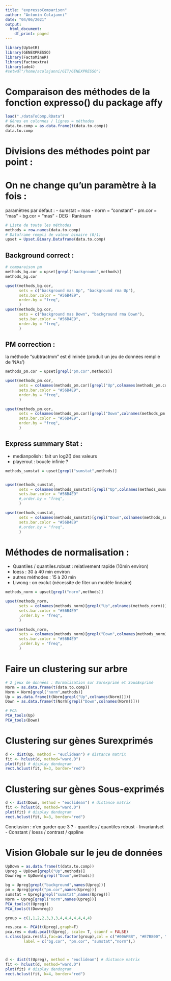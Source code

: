 ```yaml
---
title: "expressoComparison"
author: "Antonin Colajanni"
date: "04/06/2021"
output:
  html_document:
    df_print: paged
---
```


```r
library(UpSetR)
library(GENEXPRESSO)
library(FactoMineR)
library(factoextra)
library(ade4)
#setwd("/home/acolajanni/GIT/GENEXPRESSO")
```

# Comparaison des méthodes de la fonction expresso() du package affy

```r
load("./dataToComp.RData")
# Gènes en colonnes / lignes = méthodes
data.to.comp = as.data.frame(t(data.to.comp))
data.to.comp
```

# Divisions des méthodes point par point : 

# On ne change qu'un paramètre à la fois : 
paramètres par défaut : 
 - sumstat = mas
 - norm = "constant"
 - pm.cor = "mas"
 - bg.cor = "mas"
 - DEG : Ranksum

```r
# Liste de toute les méthodes
methods = row.names(data.to.comp)
# Dataframe rempli de valeur binaire (0/1)
upset = Upset.Binary.Dataframe(data.to.comp)
```



## Background correct : 
```r
# comparaison pm
methods_bg.cor = upset[grepl("background",methods)]
methods_bg.cor

upset(methods_bg.cor, 
      sets = c("background mas Up", "background rma Up"), 
      sets.bar.color = "#56B4E9", 
      order.by = "freq", 
      )
upset(methods_bg.cor, 
      sets = c("background mas Down", "background rma Down"), 
      sets.bar.color = "#56B4E9", 
      order.by = "freq", 
      )

```

## PM correction : 
la méthode "subtractmm" est éliminée (produit un jeu de données remplie de 'NAs') 
```r
methods_pm.cor = upset[grepl("pm.cor",methods)]

upset(methods_pm.cor, 
      sets = colnames(methods_pm.cor)[grepl("Up",colnames(methods_pm.cor))], 
      sets.bar.color = "#56B4E9", 
      order.by = "freq", 
      )

upset(methods_pm.cor, 
      sets = colnames(methods_pm.cor)[grepl("Down",colnames(methods_pm.cor))], 
      sets.bar.color = "#56B4E9", 
      order.by = "freq", 
      )
```

## Express summary Stat :
 - medianpolish : fait un log2() des valeurs
 - playerout : boucle infinie ?
 
```r
methods_sumstat = upset[grepl("sumstat",methods)]


upset(methods_sumstat, 
      sets = colnames(methods_sumstat)[grepl("Up",colnames(methods_sumstat))], 
      sets.bar.color = "#56B4E9" 
      #,order.by = "freq", 
      )

upset(methods_sumstat, 
      sets = colnames(methods_sumstat)[grepl("Down",colnames(methods_sumstat))], 
      sets.bar.color = "#56B4E9"
      #,order.by = "freq", 
      )
```

# Méthodes de normalisation : 
 - Quantiles / quantiles.robust : relativement rapide (10min environ)
 - loess : 30 à 40 min environ
 - autres méthodes : 15 à 20 min
 - Liwong : on exclut (nécessite de fiter un modèle linéaire)
 
```r
methods_norm = upset[grepl("norm",methods)]

upset(methods_norm, 
      sets = colnames(methods_norm)[grepl("Up",colnames(methods_norm))], 
      sets.bar.color = "#56B4E9" 
      ,order.by = "freq", 
      )
```

```r
upset(methods_norm, 
      sets = colnames(methods_norm)[grepl("Down",colnames(methods_norm))], 
      sets.bar.color = "#56B4E9"
      ,order.by = "freq", 
      )
```

# Faire un clustering sur arbre


```r
# 2 jeux de données : Normalisation sur Surexprimé et SousExprimé
Norm = as.data.frame(t(data.to.comp))
Norm = Norm[grepl("norm",methods)]
Up = as.data.frame(t(Norm[grepl("Up",colnames(Norm))]))
Down = as.data.frame(t(Norm[grepl("Down",colnames(Norm))]))

# PCA
PCA_tools(Up)
PCA_tools(Down)
```


# Clustering sur gènes Surexprimés
```r

d <- dist(Up, method = "euclidean") # distance matrix
fit <- hclust(d, method="ward.D") 
plot(fit) # display dendogram
rect.hclust(fit, k=3, border="red") 
```
# Clustering sur gènes Sous-exprimés
```r

d <- dist(Down, method = "euclidean") # distance matrix
fit <- hclust(d, method="ward.D") 
plot(fit) # display dendogram
rect.hclust(fit, k=3, border="red") 
```

Conclusion : n'en garder que 3 ? 
 - quantiles / quantiles robust
 - Invariantset
 -  Constant / loess / contrast / qspline

# Vision Globale sur le jeu de données
```r
UpDown = as.data.frame(t(data.to.comp))
Upreg = UpDown[grepl("Up",methods)]
Downreg = UpDown[grepl("Down",methods)]

bg = Upreg[grepl("background",names(Upreg))]
pm = Upreg[grepl("pm.cor",names(Upreg))]
sumstat = Upreg[grepl("sumstat",names(Upreg))]
Norm = Upreg[grepl("norm",names(Upreg))]
PCA_tools(t(Upreg))
PCA_tools(t(Downreg))

group = c(1,1,2,2,3,3,3,4,4,4,4,4,4,4)

res.pca <- PCA(t(Upreg),graph=F)
pca.res = dudi.pca(t(Upreg), scale= T, scannf = FALSE)
s.class(pca.res$li,fac=as.factor(group),col = c("#00AFBB", "#E7B800", "#FC4E07", "#000000"),
        label = c("bg.cor", "pm.cor", "sumstat","norm"),)



d <- dist(t(Upreg), method = "euclidean") # distance matrix
fit <- hclust(d, method="ward.D") 
plot(fit) # display dendogram
rect.hclust(fit, k=4, border="red") 


```